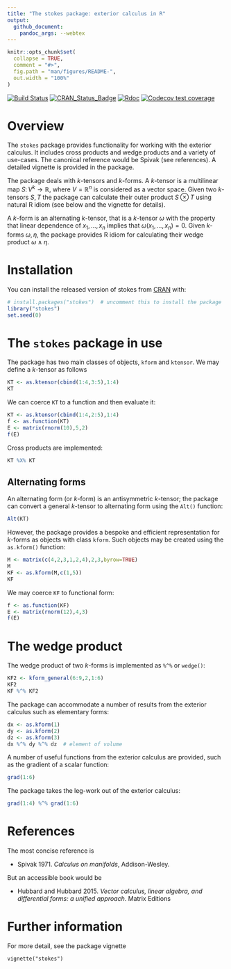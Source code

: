 ```yaml
---
title: "The stokes package: exterior calculus in R"
output:
  github_document:
    pandoc_args: --webtex
---
```


<!-- README.md is generated from README.Rmd. Please edit that file -->

```r
knitr::opts_chunk$set(
  collapse = TRUE,
  comment = "#>",
  fig.path = "man/figures/README-",
  out.width = "100%"
)
```


<!-- badges: start -->
[![Build Status](https://travis-ci.org/RobinHankin/stokes.svg?branch=master)](https://travis-ci.org/RobinHankin/stokes)
[![CRAN_Status_Badge](https://www.r-pkg.org/badges/version/stokes)](https://cran.r-project.org/package=stokes)
[![Rdoc](http://www.rdocumentation.org/badges/version/stokes)](http://www.rdocumentation.org/packages/stokes)
[![Codecov test coverage](https://codecov.io/gh/RobinHankin/stokes/branch/master/graph/badge.svg)](https://codecov.io/gh/RobinHankin/stokes/branch/master)
<!-- badges: end -->

# Overview

The `stokes` package provides functionality for working with the
exterior calculus.  It includes cross products and wedge products and
a variety of use-cases.  The canonical reference would be Spivak (see
references).  A detailed vignette is provided in the package.

The package deals with $k$-tensors and $k$-forms.  A $k$-tensor is a
multilinear map $S\colon V^k\longrightarrow\mathbb{R}$, where
$V=\mathbb{R}^n$ is considered as a vector space.  Given two
$k$-tensors $S,T$ the package can calculate their outer product
$S\otimes T$ using natural R idiom (see below and the vignette for
details).

A $k$-form is an alternating $k$-tensor, that is a $k$-tensor $\omega$
with the property that linear dependence of $x_1,\ldots,x_n$ implies
that $\omega\left(x_1,\ldots,x_n\right)=0$.  Given $k$-forms
$\omega,\eta$, the package provides R idiom for calculating
their wedge product $\omega\wedge\eta$.

# Installation

You can install the released version of stokes from [CRAN](https://CRAN.R-project.org) with:

```r
# install.packages("stokes")  # uncomment this to install the package
library("stokes")
set.seed(0)
```

# The `stokes` package in use

The package has two main classes of objects, `kform` and
`ktensor`.  We may define a $k$-tensor as follows

```r
KT <- as.ktensor(cbind(1:4,3:5),1:4)
KT
```

We can coerce `KT` to a function and then evaluate it:

```r
KT <- as.ktensor(cbind(1:4,2:5),1:4)
f <- as.function(KT)
E <- matrix(rnorm(10),5,2)
f(E)
```

Cross products are implemented:

```r
KT %X% KT
```


## Alternating forms

An alternating form (or $k$-form) is an antisymmetric $k$-tensor; the
package can convert a general $k$-tensor to alternating form using the
`Alt()` function:


```r
Alt(KT)
```

However, the package provides a bespoke and efficient representation
for $k$-forms as objects with class `kform`.  Such objects may be
created using the `as.kform()` function:

```r

M <- matrix(c(4,2,3,1,2,4),2,3,byrow=TRUE)
M
KF <- as.kform(M,c(1,5))
KF
```

We may coerce `KF` to functional form:

```r
f <- as.function(KF)
E <- matrix(rnorm(12),4,3)
f(E)
```

# The wedge product

The wedge product of two $k$-forms is implemented as `%^%` or
`wedge()`:

```r
KF2 <- kform_general(6:9,2,1:6)
KF2
KF %^% KF2
```

The package can accommodate a number of results from the exterior
calculus such as elementary forms:

```r
dx <- as.kform(1)
dy <- as.kform(2)
dz <- as.kform(3)
dx %^% dy %^% dz  # element of volume 
```

A number of useful functions from the exterior calculus are provided,
such as the gradient of a scalar function:

```r
grad(1:6)
```

The package takes the leg-work out of the exterior calculus:

```r
grad(1:4) %^% grad(1:6)
```


# References

The most concise reference is

  - Spivak 1971. _Calculus on manifolds_, Addison-Wesley.

But an accessible book would be

  - Hubbard and Hubbard 2015. _Vector calculus, linear algebra, and differential forms: a unified approach_.  Matrix Editions

# Further information

For more detail, see the package vignette

`vignette("stokes")`

